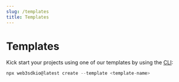 ```yaml
---
slug: /templates
title: Templates
---
```



# Templates

Kick start your projects using one of our templates by using the [CLI](/cli):

<!-- Uses JSX cuz it has better syntax highlighting -->

```jsx
npx web3sdkio@latest create --template <template-name>
```

<ExamplesContainer />
